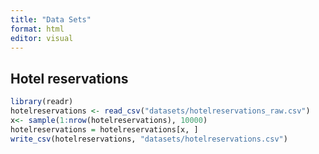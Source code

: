 ```yaml
---
title: "Data Sets"
format: html
editor: visual
---
```


## Hotel reservations

```r
library(readr)
hotelreservations <- read_csv("datasets/hotelreservations_raw.csv")
x<- sample(1:nrow(hotelreservations), 10000)
hotelreservations = hotelreservations[x, ]
write_csv(hotelreservations, "datasets/hotelreservations.csv")
```
